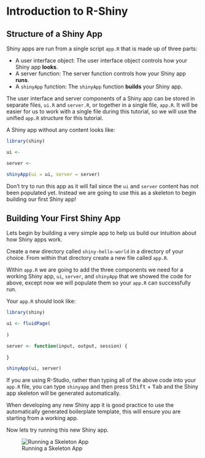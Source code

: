 # Introduction to R-Shiny

## Structure of a Shiny App
Shiny apps are run from a single script `app.R` that is made up of three parts:

* A user interface object: The user interface object controls how your Shiny app **looks**.
* A server function: The server function controls how your Shiny app **runs**.
* A `shinyApp` function: The `shinyApp` function **builds** your Shiny app.

The user interface and server components of a Shiny app can be stored in separate files, `ui.R` and `server.R`, or together in a single file, `app.R`. It will be easier for us to work with a single file during this tutorial, so we will use the unified `app.R` structure for this tutorial.

A Shiny app without any content looks like:

```r
library(shiny)

ui <- 

server <- 

shinyApp(ui = ui, server = server)
 ```
 
 Don't try to run this app as it will fail since the `ui` and `server` content has not been populated yet. Instead we are going to use this as a skeleton to begin building our first Shiny app!

## Building Your First Shiny App

Lets begin by building a very simple app to help us build our intuition about how Shiny apps work.

Create a new directory called `shiny-hello-world` in a directory of your choice. From within that directory create a new file called `app.R`.

Within `app.R` we are going to add the three components we need for a working Shiny app, `ui`, `server`, and `shinyApp` that we showed the code for above, except now we will populate them so your `app.R` can successfully run.

Your `app.R` should look like:

```r
library(shiny)

ui <- fluidPage(
  
)

server <- function(input, output, session) {
  
}

shinyApp(ui, server)
```

If you are using R-Studio, rather than typing all of the above code into your `app.R` file, you can type `shinyapp` and then press <kbd>Shift</kbd> + <kbd>Tab</kbd> and the Shiny app skeleton will be generated automatically.

:::note
When developing any new Shiny app it is good practice to use the automatically generated boilerplate template, this will ensure you are starting from a working app.
:::

Now lets try running this new Shiny app. 

![Running a Skeleton App](screenshots/skeleton-run.png)
